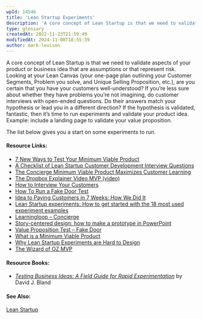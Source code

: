 ```yaml
---
wpId: 14546
title: 'Lean Startup Experiments'
description: 'A core concept of Lean Startup is that we need to validate aspects of your product or business idea that are assumptions or that represent risk. Looking at your Lean Canvas (your one-page plan outlining your Customer Segments, Problem you solve, and Unique Selling Proposition, etc.), are you certain that you have your customers well-understood? ...'
type: glossary
createdAt: 2022-11-23T21:59:49
modifiedAt: 2024-11-08T18:55:39
author: mark-levison
---
```



A core concept of Lean Startup is that we need to validate aspects of your product or business idea that are assumptions or that represent risk. Looking at your Lean Canvas (your one-page plan outlining your Customer Segments, Problem you solve, and Unique Selling Proposition, etc.), are you certain that you have your customers well-understood? If you’re less sure about whether they have problems you’re not imagining, do customer interviews with open-ended questions. Do their answers match your hypothesis or lead you in a different direction? If the hypothesis is validated, fantastic, then it’s time to run experiments and validate your product idea. Example: include a landing page to validate your value proposition.

The list below gives you a start on some experiments to run.

#### Resource Links:

*   [7 New Ways to Test Your Minimum Viable Product](https://www.sitepoint.com/7-new-ways-to-test-your-minimum-viable-product/)
*   [A Checklist of Lean Startup Customer Development Interview Questions](https://arg0s.in/lean-startup-customer-development-interviews.html)
*   [The Concierge Minimum Viable Product Maximizes Customer Learning](https://ibuildmvps.com/blog/the-concierge-minimum-viable-product-maximizes-customer-learning/)
*   [The Dropbox Explainer Video MVP (video)](https://www.shortform.com/blog/dropbox-mvp-explainer-video/)
*   [How to Interview Your Customers](https://customerdevlabs.com/2013/11/05/how-i-interview-customers/)
*   [How To Run a Fake Door Test](https://www.productspike.org/post/how-to-run-a-fake-door-test)
*   [Idea to Paying Customers in 7 Weeks: How We Did It](https://buffer.com/resources/idea-to-paying-customers-in-7-weeks-how-we-did-it/)
*   [Lean Startup experiments: How to get started with the 18 most used experiment examples](https://togroundcontrol.com/blog/10-experiment-design-examples/)
*   [Learningloop – Concierge](https://learningloop.io/plays/concierge)
*   [Story-centered design: how to make a prototype in PowerPoint](https://library.gv.com/story-centered-design-how-to-make-a-prototype-in-powerpoint-8ffd7ae084ec)
*   [Value Proposition Test – Fake Door](https://kromatic.com/real-startup-book/4-evaluative-market-experiment/fake-door-smoke-test)
*   [What is a Minimum Viable Product](https://rubygarage.org/blog/what-is-a-minimum-viable-product)
*   [Why Lean Startup Experiments are Hard to Design](https://www.lean.org/the-lean-post/articles/why-lean-startup-experiments-are-hard-to-design/)
*   [The Wizard of OZ MVP](https://www.yarandin.com/en/wizard-of-oz-mvp)

#### Resource Books:

*   [_Testing Business Ideas: A Field Guide for Rapid Experimentation_](https://www.amazon.ca/Testing-Business-Ideas-David-Bland/dp/1119551447/&tag=notesfromatoo-20) by David J. Bland

#### See Also:

[Lean Startup](/glossary/lean-startup)